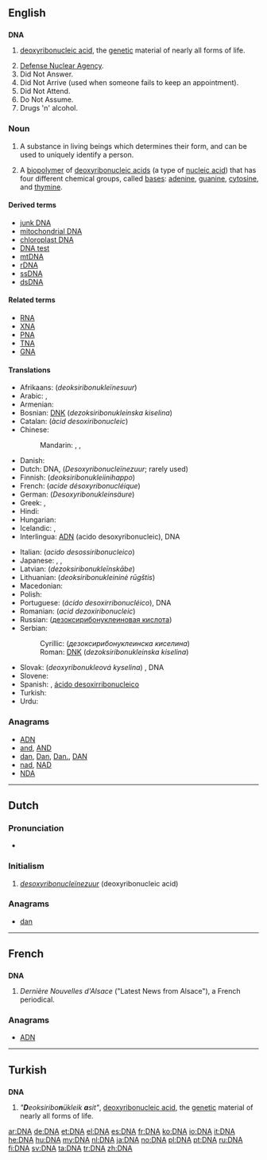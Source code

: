 {{also|dna}}
==English==
{{wikipedia}}

==={{initialism}}===
'''DNA'''

# {{genetics}} [[deoxyribonucleic acid]], the [[genetic]] material of nearly all forms of life.
# [[w:Defense Nuclear Agency|Defense Nuclear Agency]].
# Did Not Answer.
# Did Not Arrive (used when someone fails to keep an appointment).
# Did Not Attend.
# Do Not Assume.
# Drugs 'n' alcohol.

===Noun===
{{en-noun|-}}

# A substance  in living beings which determines their form, and can be used to uniquely identify a person.
# {{biochemistry}} A [[biopolymer]] of [[deoxyribonucleic acid]]s (a type of [[nucleic acid]]) that has four different chemical groups, called [[bases]]: [[adenine]], [[guanine]], [[cytosine]], and [[thymine]].

====Derived terms====
* [[junk DNA]]
* [[mitochondrial DNA]]
* [[chloroplast DNA]]
* [[DNA test]]
* [[mtDNA]]
* [[rDNA]]
* [[ssDNA]]
* [[dsDNA]]

====Related terms====
* [[RNA]]
* [[XNA]]
* [[PNA]]
* [[TNA]]
* [[GNA]]

====Translations====
{{trans-top|deoxyribonucleic acid}}
* Afrikaans: {{t|af|DNS}} (''deoksiribonukleïnesuur'')
* Arabic: {{t|ar|دنا|f|tr=dinaa|sc=Arab}}, {{t|ar|الحمض النووي الريبي منقوص الأكسجين|m|sc=Arab}}
* Armenian: {{t-|hy|ԴՆԹ|tr=DNT’}}
* Bosnian: [[DNK#Bosnian|DNK]] (''dezoksiribonukleinska kiselina'') {{f}}
* Catalan: {{t|ca|ADN}} (''àcid desoxiribonucleic'')
* Chinese:
*: Mandarin: {{t|zh|核酸|tr=hésuān|sc=Hani}}, {{t|zh|脫氧核糖核酸|sc=Hani}}, {{t|zh|脱氧核糖核酸|tr=tuōyǎnghé táng hésuān|sc=Hani}}
* Danish: {{t+|da|dna}}
* Dutch: DNA, {{t|nl|DNZ}} (''Desoxyribonucleïnezuur''; rarely used)
* Finnish: {{t|fi|DNA}} (''deoksiribonukleiinihappo'')
* French: {{t|fr|ADN}} (''acide désoxyribonucléique'') {{m}}
* German: {{t|de|DNS}} (''Desoxyribonukleinsäure'') {{f}}
* Greek: {{t|el|ΔΝΟ|tr=DNO|sc=Grek}}, {{t|el|δεοξυριβονουκλεϊκό οξύ|n|tr=deoxyrivonoukleïkó oxý|sc=Grek}}
* Hindi: {{t|hi|डीएनए|tr=ḍī'ēn'ē|sc=Deva}}
* Hungarian: {{t+|hu|DNS}}
* Icelandic: {{t-|is|DNA|n}}, {{qualifier|rare|deoxýríbósakjarnsýra}} {{t|is|DKS|n}}
* Interlingua: [[ADN]] (acido desoxyribonucleic), DNA
{{trans-mid}}
* Italian: {{t|it|ADN}} (''acido desossiribonucleico'') {{m}}
* Japanese: {{t|ja|デオキシリボ核酸|tr=deokishiribo kakusan|sc=Jpan}}, {{t|ja|ＤＮＡ|tr=dī-enu-ē|sc=Jpan}}, {{t|ja|ディー・エヌ・エー|tr=dī-enu-ē|sc=Jpan}}
* Latvian: {{t|lv|DNS}} (''dezoksiribonukleīnskābe'')
* Lithuanian: {{t|lt|DNR}} (''deoksiribonukleininė rūgštis'')
* Macedonian: {{t-|mk|ДНК|f|tr=дезоксирибонуклеинска киселина}}
* Polish: {{t+|pl|DNA}}
* Portuguese: {{t|pt|ADN}} (''ácido desoxirribonucléico''), DNA
* Romanian: {{t|ro|ADN}} (''acid dezoxiribonucleic'') {{m}}
* Russian: {{t|ru|ДНК|f|tr=de-en-ká}} ([[дезоксирибонуклеиновая кислота]]) {{f}}
* Serbian:
*: Cyrillic: {{t|sr|ДНК}} (''дезоксирибонуклеинска киселина'') {{f}}
*: Roman: [[DNK#Serbian|DNK]] (''dezoksiribonukleinska kiselina'') {{f}}
* Slovak: {{t|sk|DNK}} (''deoxyribonukleová kyselina'') {{f}}, DNA {{n}}
* Slovene: {{t|sl|DNK}}
* Spanish: {{t|es|ADN}}, {{qualifier|written out}} [[ácido desoxirribonucleico]] {{m}}
* Turkish: {{t+|tr|DNA}}
* Urdu: {{t|ur|ڈی این اے|tr=ḍī 'ēn 'ē|sc=ur-Arab}}
{{trans-bottom}}

===Anagrams===
* [[ADN#English|ADN]]
* [[and#English|and]], [[AND#English|AND]]
* [[dan#English|dan]], [[Dan#English|Dan]], [[Dan.#English|Dan.]], [[DAN#English|DAN]]
* [[nad#English|nad]], [[NAD#English|NAD]]
* [[NDA#English|NDA]]

----

==Dutch==

===Pronunciation===
* {{audio|Nl-DNA.ogg|Audio}}

===Initialism===
{{head|nl|initialism}}

# ''[[desoxyribonucleïnezuur]]'' (deoxyribonucleic acid)

===Anagrams===
* [[dan#Dutch|dan]]

----

==French==

==={{abbreviation|French}}===
'''DNA'''

# ''Dernière Nouvelles d'Alsace'' ("Latest News from Alsace"), a French periodical.

===Anagrams===
* [[ADN#French|ADN]]

----

==Turkish==

==={{abbreviation|tr}}===
'''DNA'''

# ''"'''D'''eoksiribo'''n'''ükleik '''a'''sit"'', [[deoxyribonucleic acid]], the [[genetic]] material of nearly all forms of life.

[[ar:DNA]]
[[de:DNA]]
[[et:DNA]]
[[el:DNA]]
[[es:DNA]]
[[fr:DNA]]
[[ko:DNA]]
[[io:DNA]]
[[it:DNA]]
[[he:DNA]]
[[hu:DNA]]
[[my:DNA]]
[[nl:DNA]]
[[ja:DNA]]
[[no:DNA]]
[[pl:DNA]]
[[pt:DNA]]
[[ru:DNA]]
[[fi:DNA]]
[[sv:DNA]]
[[ta:DNA]]
[[tr:DNA]]
[[zh:DNA]]